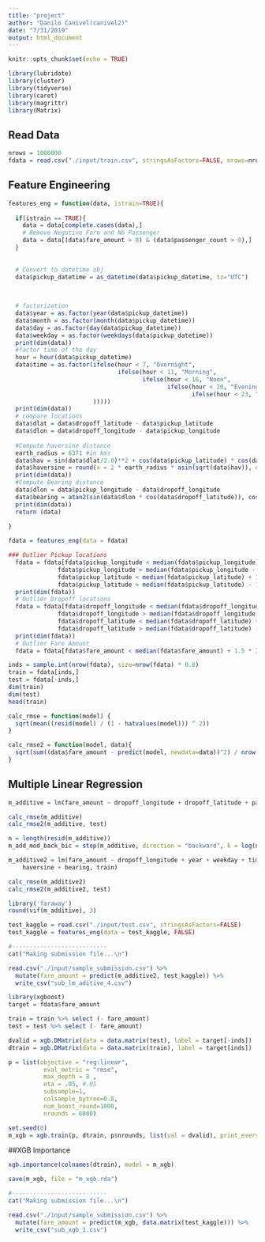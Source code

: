 ```yaml
---
title: "project"
author: "Danilo Canivel(canivel2)"
date: "7/31/2019"
output: html_document
---
```


```r
knitr::opts_chunk$set(echo = TRUE)
```


```r
library(lubridate)
library(cluster)
library(tidyverse)
library(caret)
library(magrittr)
library(Matrix)
```


## Read Data

```r
nrows = 1000000
fdata = read.csv("./input/train.csv", stringsAsFactors=FALSE, nrows=nrows)
```

## Feature Engineering

```r
features_eng = function(data, istrain=TRUE){
  
  if(istrain == TRUE){
    data = data[complete.cases(data),]
    # Remove Negative Fare and No Passenger
    data = data[(data$fare_amount > 0) & (data$passenger_count > 0),]
  }
  
  
  # Convert to datetime obj
  data$pickup_datetime = as_datetime(data$pickup_datetime, tz="UTC")

  
  
  # factorization
  data$year = as.factor(year(data$pickup_datetime))
  data$month = as.factor(month(data$pickup_datetime))
  data$day = as.factor(day(data$pickup_datetime))
  data$weekday = as.factor(weekdays(data$pickup_datetime))
  print(dim(data))
  #factor time of the day
  hour = hour(data$pickup_datetime)
  data$time = as.factor(ifelse(hour < 7, "Overnight", 
                               ifelse(hour < 11, "Morning", 
                                      ifelse(hour < 16, "Noon",
                                             ifelse(hour < 20, "Evening",
                                                    ifelse(hour < 23, "night", "overnight")
                        )))))
  print(dim(data))
  # compare locations
  data$dlat = data$dropoff_latitude - data$pickup_latitude
  data$dlon = data$dropoff_longitude - data$pickup_longitude 
  
  #Compute haversine distance
  earth_radius = 6371 #in kms
  data$hav = sin(data$dlat/2.0)**2 + cos(data$pickup_latitude) * cos(data$dropoff_latitude) * sin(data$dlon/2.0)**2
  data$haversine = round(x = 2 * earth_radius * asin(sqrt(data$hav)), digits = 4)
  print(dim(data))
  #Compute Bearing distance
  data$dlon = data$pickup_longitude - data$dropoff_longitude
  data$bearing = atan2(sin(data$dlon * cos(data$dropoff_latitude)), cos(data$pickup_latitude) * sin(data$dropoff_latitude) - sin(data$pickup_latitude) * cos(data$dropoff_latitude) * cos(data$dlon))
  print(dim(data))
  return (data)
  
}
```

```r
fdata = features_eng(data = fdata)
```

```r
### Outlier Pickup locations 
  fdata = fdata[fdata$pickup_longitude < median(fdata$pickup_longitude) + 1.5 * IQR( fdata$pickup_longitude) &
              fdata$pickup_longitude > median(fdata$pickup_longitude - 1.5 * IQR(fdata$pickup_longitude)) &
              fdata$pickup_latitude < median(fdata$pickup_latitude) + 1.5 * IQR(fdata$pickup_latitude) &
              fdata$pickup_latitude > median(fdata$pickup_latitude) - 1.5 * IQR(fdata$pickup_latitude),]
  print(dim(fdata))
  # Outlier Dropoff locations
  fdata = fdata[fdata$dropoff_longitude < median(fdata$dropoff_longitude) + 1.5 * IQR(fdata$dropoff_longitude) &
              fdata$dropoff_longitude > median(fdata$dropoff_longitude - 1.5 * IQR(fdata$dropoff_longitude)) &
              fdata$dropoff_latitude < median(fdata$dropoff_latitude) + 1.5 * IQR(fdata$dropoff_latitude) &
              fdata$dropoff_latitude > median(fdata$dropoff_latitude) - 1.5 * IQR(fdata$dropoff_latitude),]
  print(dim(fdata))
  # Outlier Fare Amount
  fdata = fdata[fdata$fare_amount < median(fdata$fare_amount) + 1.5 * IQR(fdata$fare_amount),]
```



```r
inds = sample.int(nrow(fdata), size=nrow(fdata) * 0.8) 
train = fdata[inds,]
test = fdata[-inds,]
dim(train)
dim(test)
head(train)
```

```r
calc_rmse = function(model) {
  sqrt(mean((resid(model) / (1 - hatvalues(model))) ^ 2))
}

calc_rmse2 = function(model, data){
  sqrt(sum((data$fare_amount - predict(model, newdata=data))^2) / nrow(data))
}
```


## Multiple Linear Regression

```r
m_additive = lm(fare_amount ~ dropoff_longitude + dropoff_latitude + passenger_count + year + month + day + weekday + time + dlat + dlon + haversine + bearing, train)
```

```r
calc_rmse(m_additive)
calc_rmse2(m_additive, test)
```

```r
n = length(resid(m_additive))
m_add_mod_back_bic = step(m_additive, direction = "backward", k = log(n))
```

```r
m_additive2 = lm(fare_amount ~ dropoff_longitude + year + weekday + time + dlat + 
    haversine + bearing, train)
```

```r
calc_rmse(m_additive2)
calc_rmse2(m_additive2, test)
```

```r
library('faraway')
round(vif(m_additive), 3)

```


```r
test_kaggle = read.csv("./input/test.csv", stringsAsFactors=FALSE)
test_kaggle = features_eng(data = test_kaggle, FALSE)
```

```r
#---------------------------
cat("Making submission file...\n")

read.csv("./input/sample_submission.csv") %>%  
  mutate(fare_amount = predict(m_additive2, test_kaggle)) %>%
  write_csv("sub_lm_aditive_4.csv")
```

```r
library(xgboost)
target = fdata$fare_amount

train = train %>% select (- fare_amount)
test = test %>% select (- fare_amount)

dvalid = xgb.DMatrix(data = data.matrix(test), label = target[-inds])
dtrain = xgb.DMatrix(data = data.matrix(train), label = target[inds])

p = list(objective = "reg:linear",
          eval_metric = "rmse",
          max_depth = 8 ,
          eta = .05, #.05
          subsample=1,
          colsample_bytree=0.8,
          num_boost_round=1000,
          nrounds = 6000)

set.seed(0)
m_xgb = xgb.train(p, dtrain, p$nrounds, list(val = dvalid), print_every_n = 10, early_stopping_rounds = 100)
```
##XGB Importance
```r
xgb.importance(colnames(dtrain), model = m_xgb)
```

```r
save(m_xgb, file = "m_xgb.rda")
```


```r
#---------------------------
cat("Making submission file...\n")

read.csv("./input/sample_submission.csv") %>%  
  mutate(fare_amount = predict(m_xgb, data.matrix(test_kaggle))) %>%
  write_csv("sub_xgb_1.csv")
```